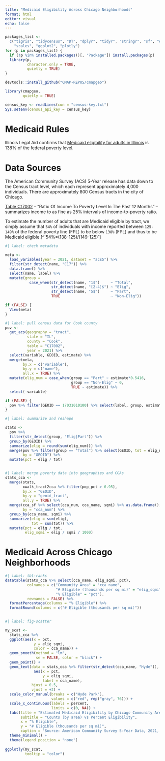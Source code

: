 ```yaml
---
title: "Medicaid Eligibility Across Chicago Neighborhoods"
format: html
editor: visual
echo: false
---
```


```r
packages_list <- 
  c("tigris", "tidycensus", "DT", "dplyr", "tidyr", "stringr", "sf", "devtools",
    "scales", "ggplot2", "plotly")
for (p in packages_list) {
  if (!p %in% installed.packages()[, "Package"]) install.packages(p)
  library(p, 
          character.only = TRUE, 
          quietly = TRUE)
}
```

```r
devtools::install_github("CMAP-REPOS/cmapgeo")

library(cmapgeo, 
        quietly = TRUE)
```



```r
census_key <- readLines(con = "census-key.txt")
Sys.setenv(census_api_key = census_key)
```

# Medicaid Rules

Illinois Legal Aid confirms that [Medicaid eligibility for adults in Illinois](https://www.illinoislegalaid.org/legal-information/am-i-eligible-medicaid) is 138% of the federal poverty level.

# Data Sources

The American Community Survey (ACS) 5-Year release has data down to the Census tract level, which each represent approximately 4,000 individuals. There are approximately 800 Census tracts in the city of Chicago.

[Table C17002](https://www.socialexplorer.com/data/ACS2021_5yr/metadata/?ds=ACS21_5yr&table=C17002) -- "Ratio Of Income To Poverty Level In The Past 12 Months" -- summarizes income to as fine as 25% intervals of income-to-poverty ratio. 

To estimate the number of adults that are Medicaid eligible by tract, we simply assume that `54%` of individuals with income reported between `125-149%` of the federal poverty line (FPL) to be below `138%` (FPL) and thus to be Medicaid eligible.[^`54%=(138-125)/(149-125)`]

```r
#| label: check metadata

meta <- 
  load_variables(year = 2021, dataset = "acs5") %>% 
  filter(str_detect(name, "C17")) %>% 
  data.frame() %>% 
  select(name, label) %>% 
  mutate(group = 
           case_when(str_detect(name, "1$")     ~ "Total",
                     str_detect(name, "[2-4]$") ~ "Elig",
                     str_detect(name, "5$")     ~ "Part",
                     TRUE                       ~ "Non-Elig"))

if (FALSE) {
  View(meta)
}
```

```r
#| label: pull census data for Cook county
pov <- 
  get_acs(geography = "tract",
          state = "IL", 
          county = "Cook",
          table = "C17002",
          year = 2021) %>% 
  select(variable, GEOID, estimate) %>% 
  merge(meta,
        by.x = c("variable"),
        by.y = c("name"),
        all.x = TRUE) %>% 
  mutate(elig_num = case_when(group == "Part" ~ estimate*0.5416,
                              group == "Non-Elig" ~ 0,
                              TRUE ~ estimate)) %>% 
  select(-variable)

if (FALSE) {
  pov %>% filter(GEOID == 17031010100) %>% select(label, group, estimate, elig_num)
}

```


```r
#| label: summarize and reshape

stats <- 
  pov %>% 
  filter(str_detect(group, "Elig|Part")) %>% 
  group_by(GEOID) %>% 
  summarize(elig = round(sum(elig_num))) %>% 
  merge(pov %>% filter(group == "Total") %>% select(GEOID, tot = elig_num),
        by = "GEOID") %>% 
  mutate(pct = elig / tot)
  
```

```r
#| label: merge poverty data into geographies and CCAs
stats_cca <- 
  merge(stats,
        xwalk_tract2cca %>% filter(pop_pct > 0.95),
        by.x = "GEOID",
        by.y = "geoid_tract",
        all.y = TRUE) %>% 
  merge(cca_sf %>% select(cca_num, cca_name, sqmi) %>% as.data.frame(),
        by = "cca_num") %>% 
  group_by(cca_name, sqmi) %>% 
  summarize(elig = sum(elig),
            tot = sum(tot)) %>% 
  mutate(pct = elig / tot,
         elig_sqmi = elig / sqmi / 1000)
```

# Medicaid Across Chicago Neighborhoods

```r
#| label: tbl-ranks
datatable(stats_cca %>% select(cca_name, elig_sqmi, pct), 
          colnames = c("Community Area" = "cca_name",
                       "# Eligible (thousands per sq mi)" = "elig_sqmi",
                       "% Eligible" = "pct"),
          rownames = FALSE) %>% 
  formatPercentage(columns = "% Eligible") %>% 
  formatRound(columns = c("# Eligible (thousands per sq mi)"))
  
```

```r
#| label: fig-scatter

my_scat <- 
  stats_cca %>% 
  ggplot(aes(x = pct,
             y = elig_sqmi,
             color = cca_name)) +
  geom_smooth(method = "lm",
              se = FALSE, color = "black") + 
  geom_point() +
  geom_text(data = stats_cca %>% filter(str_detect(cca_name, "Hyde")),
             aes(x = pct,
                 y = elig_sqmi,
                 label = cca_name),
            hjust = 0.5,
            vjust = +2) +
  scale_color_manual(breaks = c("Hyde Park"),
                     values = c("red", rep("gray", 76))) +
  scale_x_continuous(labels = percent, 
                     limits = c(0, NA)) +
  labs(title = "Estimated Medicaid Eligibility by Chicago Community Area",
       subtitle = "Counts (by area) vs Percent Eligibility",
       x = "% Eligible",
       y = "# Eligible (thousands per sq mi)",
       caption = "Source: American Community Survey 5-Year Data, 2021, Table C17002, with author's calculations.") +
  theme_minimal() +
  theme(legend.position = "none")
  
ggplotly(my_scat,
         tooltip = "color")

```
